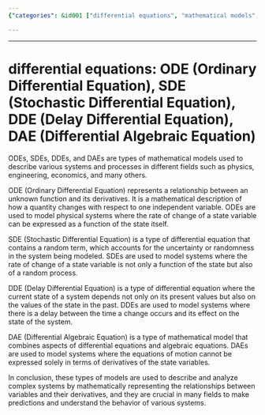 ```yaml
---
{"categories": &id001 ["differential equations", "mathematical models", "physics", "engineering", "economics", "odes", "sdes", "ddes", "daes"], "category": "Mathematics", "date": "2023-12-22 23:52:59", "description": "Differential equations are a type of mathematical model utilized across various disciplines such as physics, engineering, and economics to establish relationships between variables and their derivatives. These equations come in different forms, including Ordinary Differential Equations (ODEs), Stochastic Differential Equations (SDEs), Delay Differential Equations (DDEs), and Distributional Differential Equations (DAEs), each designed to account for specific system properties or uncertainties.", "tags": *id001, "title": "differential equations: ODE (Ordinary Differential Equation), SDE (Stochastic Differential Equation), DDE (Delay Differential Equation), DAE (Differential Algebraic Equation)"}

---
```


------

# differential equations: ODE (Ordinary Differential Equation), SDE (Stochastic Differential Equation), DDE (Delay Differential Equation), DAE (Differential Algebraic Equation)

ODEs, SDEs, DDEs, and DAEs are types of mathematical models used to describe various systems and processes in different fields such as physics, engineering, economics, and many others.

ODE (Ordinary Differential Equation) represents a relationship between an unknown function and its derivatives. It is a mathematical description of how a quantity changes with respect to one independent variable. ODEs are used to model physical systems where the rate of change of a state variable can be expressed as a function of the state itself.

SDE (Stochastic Differential Equation) is a type of differential equation that contains a random term, which accounts for the uncertainty or randomness in the system being modeled. SDEs are used to model systems where the rate of change of a state variable is not only a function of the state but also of a random process.

DDE (Delay Differential Equation) is a type of differential equation where the current state of a system depends not only on its present values but also on the values of the state in the past. DDEs are used to model systems where there is a delay between the time a change occurs and its effect on the state of the system.

DAE (Differential Algebraic Equation) is a type of mathematical model that combines aspects of differential equations and algebraic equations. DAEs are used to model systems where the equations of motion cannot be expressed solely in terms of derivatives of the state variables.

In conclusion, these types of models are used to describe and analyze complex systems by mathematically representing the relationships between variables and their derivatives, and they are crucial in many fields to make predictions and understand the behavior of various systems.

